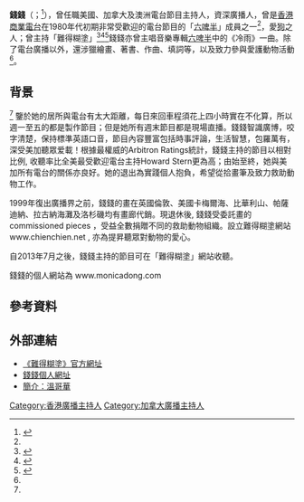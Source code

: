 {{otheruses|subject=別名'''錢錢'''的加拿大唱片騎師|other=別名近似的香港唱片騎師|錢佩卿}}
{{藝人
|姓名 = 錢錢
|類型 = 播音員
|圖片 = <!--建議使用自由版權圖像-->
|圖片尺寸 = 
|圖片簡介 = 
|本名 = 
|外文名 = 
|外文 = 
|羅馬拼音 = 
|英文名 = Monica Dong
|暱稱 = 
|其他藝名 = 
|國籍 = 
|民族 = 
|籍貫 = 
|出生日期 = 3月20日
|出生地點 = 
|逝世日期 = 
|逝世地點 = 
|職業 = [[電台|電台]][[唱片騎師|唱片騎師]]
|語言 = [[粵語|粵語]]、[[英語|英語]]
|教育程度 = 
|母校 = 
|宗教信仰 = 
|配偶 = 
|兒女 = 
|父母 = 
|親屬 = 
|音樂類型 = 
|演奏樂器 = 
|出道地點 = 
|出道日期 = 
|出道作 = 
|代表作 = 
|著名角色 = 
|活躍年代 = 
|唱片公司 = 
|經紀公司 = 
|網站 = [http://www.monicadong.com/ 錢錢個人網站]
|相關團體 = [[六啤半|六啤半]]
|IMDb = 
|現任成員 = 
|過往成員 = 
|獎項 = 
}}
'''錢錢'''（{{lang-en |'''Monica Dong'''}}；{{bd||3月20日|||catIdx=C錢錢}}<ref name=toronto_cv>{{cite web |url=http://www.am1430.com/dj_detail.php?id=14 |title=加拿大中文電台 -- AM1430 FM88.9：DJ大搜查：錢錢 |language=zh-hant |author=加拿大中文電台 |access-date=2012-12-23 |archive-date=2021-03-03 |archive-url=https://web.archive.org/web/20210303075354/http://www.am1430.com/dj_detail.php?id=14 |dead-url=no }}</ref>），曾任職美國、加拿大及澳洲電台節目主持人，資深廣播人，曾是[[香港商業電台|香港商業電台]]在1980年代初期非常受歡迎的電台節目的「[[六啤半|六啤半]]」成員之一<ref name=calgary/>，愛[[狗|狗]]之人；曾主持「難得糊塗」<ref name=calgary>{{cite web| url=http://www.fm947.com/program.php#74| title=節目簡介：難得糊塗| author=加拿大中文電台 |access-date=2010-09-27 |language=zh-hant | dead-url=yes |archive-url=https://web.archive.org/web/20120205210415/http://www.fm947.com/program.php#74 |archive-date=2012-02-05}}</ref><ref name=toronto>{{cite web |url=http://www.am1430.com/program_detail.php?i=19 |title=AM 1430/ FM 88.9 中文節目介紹：難得糊塗 |language=zh-hant |author=加拿大中文電台 |access-date=2012-12-23 |dead-url=yes |archiveurl=https://web.archive.org/web/20140303171637/http://www.am1430.com/program_detail.php?i=19 |archive-date=2014-03-03 }}</ref><ref name=vancouver>{{cite web |url=http://www.am1470.com/program_pop_detail.php?type=am&id=25 |title=AM 1470 節目介紹：難得糊塗 (Monica's Saturday) |language=zh-hant |author=加拿大中文電台 |access-date=2012-12-23 |archive-date=2016-03-05 |archive-url=https://web.archive.org/web/20160305120034/http://www.am1470.com/program_pop_detail.php?type=am&id=25 |dead-url=no }}</ref>錢錢亦曾主唱音樂專輯[[六啤半_(專輯)|六啤半]]中的《冷雨》一曲。除了電台廣播以外，還涉獵繪畫、著書、作曲、填詞等，以及致力參與愛護動物活動<ref name=toronto/>。

==背景==
<ref name=vancouver/> 鑒於她的居所與電台有太大距離，每日來回車程須花上四小時實在不化算，所以週一至五的都是製作節目；但是她所有週末節目都是現場直播。錢錢智識廣博，咬字清楚，保持標準英語口音，節目內容豐富包括時事評論，生活智慧，包羅萬有，深受美加聽眾爱載！根據最權威的Arbitron Ratings統計，錢錢主持的節目以相對比例, 收聽率比全美最受歡迎電台主持Howard Stern更為高；由始至終，她與美加所有電台的關係亦良好。她的退出為實踐個人抱負，希望從拾畫筆及致力救助動物工作。

1999年復出廣播界之前，錢錢的畫在英國倫敦、美國卡梅爾海、比華利山、帕薩迪納、拉古納海灘及洛杉磯均有畫廊代銷。現退休後, 錢錢受委託畫的 commissioned pieces ，受益全數捐贈不同的救助動物組織。設立難得糊塗網站 www.chienchien.net
, 亦為提昇聽眾對動物的愛心。

自2013年7月之後，錢錢主持的節目可在「難得糊塗」網站收聽。

錢錢的個人網站為 www.monicadong.com

== 參考資料 ==
{{reflist}}

== 外部連結 ==
* [http://www.chienchien.net/ 《難得糊塗》官方網址] {{Wayback|url=http://www.chienchien.net/ |date=20210228094744 }}
* [http://monicadong.com/event/aboutchien.html 錢錢個人網址] {{Wayback|url=http://monicadong.com/event/aboutchien.html |date=20200222234643 }}
* [http://www.am1470.com/dj_detail.php?id=41 簡介：溫哥華] {{Wayback|url=http://www.am1470.com/dj_detail.php?id=41 |date=20210225133011 }}

{{六啤半}}
[[Category:香港廣播主持人|Category:香港廣播主持人]]
[[Category:加拿大廣播主持人|Category:加拿大廣播主持人]]